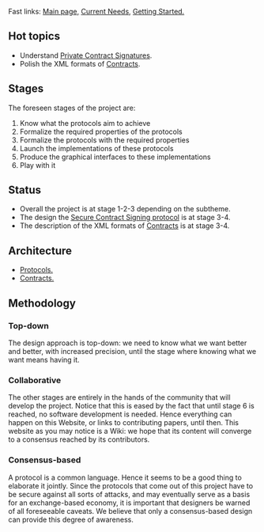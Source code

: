 Fast links: [[Secure eXchange Procotols|Main page,]] [[Current Needs|Current Needs,]] [[Getting Started|Getting Started.]]

==Hot topics==
* Understand [[Private Contract Signatures]].
* Polish the XML formats of [[Contracts]].

==Stages==
The foreseen stages of the project are: 
# Know what the protocols aim to achieve
# Formalize the required properties of the protocols
# Formalize the protocols with the required properties
# Launch the implementations of these protocols
# Produce the graphical interfaces to these implementations
# Play with it

==Status==

* Overall the project is at stage 1-2-3 depending on the subtheme. 
* The design the [[Secure Contract Signing Protocol|Secure Contract Signing protocol]] is at stage 3-4.
* The description of the XML formats of [[Contracts]] is at stage 3-4.

==Architecture==

* [[Secure Contract Signing Protocol|Protocols.]]
* [[Contracts|Contracts.]]

==Methodology==

===Top-down===
The design approach is top-down: we need to know what we want better and better, with increased precision, until the stage where knowing what we want means having it.

===Collaborative=== 
The other stages are entirely in the hands of the community that will develop the project. Notice that this is eased by the fact that until stage 6 is reached, no software development is needed. Hence everything can happen on this Website, or links to contributing papers, until then. This website as you may notice is a Wiki: we hope that its content will converge to a consensus reached by its contributors.

===Consensus-based=== 
A protocol is a common language. Hence it seems to be a good thing to elaborate it jointly. Since the protocols that come out of this project have to be secure against all sorts of attacks, and may eventually serve as a basis for an exchange-based economy, it is important that designers be warned of all foreseeable caveats. We believe that only a consensus-based design can provide this degree of awareness.